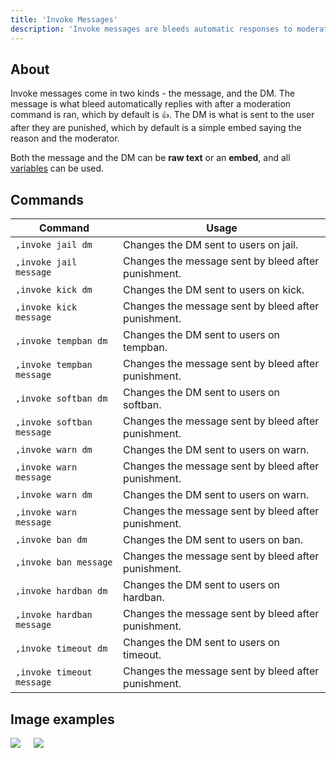 ```yaml
---
title: 'Invoke Messages'
description: 'Invoke messages are bleeds automatic responses to moderation commands. Both the automatic response and the DM to the user are fully customisable.'
---
```

## About
Invoke messages come in two kinds - the message, and the DM. The message is what bleed automatically replies with after a moderation command is ran, which by default is `👍`. The DM is what is sent to the user after they are punished, which by default is a simple embed saying the reason and the moderator.

Both the message and the DM can be **raw text** or an **embed**, and all [variables](/extras/variables) can be used.

## Commands
| Command | Usage |
| --------- | ------ |
`,invoke jail dm` | Changes the DM sent to users on jail.
`,invoke jail message` | Changes the message sent by bleed after punishment.
`,invoke kick dm` | Changes the DM sent to users on kick.
`,invoke kick message` | Changes the message sent by bleed after punishment.
`,invoke tempban dm` | Changes the DM sent to users on tempban.
`,invoke tempban message` | Changes the message sent by bleed after punishment.
`,invoke softban dm` | Changes the DM sent to users on softban.
`,invoke softban message` | Changes the message sent by bleed after punishment.
`,invoke warn dm` | Changes the DM sent to users on warn.
`,invoke warn message` | Changes the message sent by bleed after punishment.
`,invoke warn dm` | Changes the DM sent to users on warn.
`,invoke warn message` | Changes the message sent by bleed after punishment.
`,invoke ban dm` | Changes the DM sent to users on ban.
`,invoke ban message` | Changes the message sent by bleed after punishment.
`,invoke hardban dm` | Changes the DM sent to users on hardban.
`,invoke hardban message` | Changes the message sent by bleed after punishment.
`,invoke timeout dm` | Changes the DM sent to users on timeout.
`,invoke timeout message` | Changes the message sent by bleed after punishment.

## Image examples

<Frame caption="A raw text invoke warn message">
  <img src="https://cdn.discordapp.com/attachments/1176141361678913577/1261669284636004352/image.png?ex=6693cc96&is=66927b16&hm=b746af0750d0963ae2f6c470d9bfb73f6bc6b7c336c923449d67fee42cce07a1&" />
</Frame>
ㅤ
<Frame caption="An embed dm invoke message">
  <img src="https://cdn.discordapp.com/attachments/1176141361678913577/1261672896699306097/image.png?ex=6693cff3&is=66927e73&hm=badff03ffd5c32555ca0293ab65ce083843c3452647fc8d11dcf6b2ec0446610&" />
</Frame>

